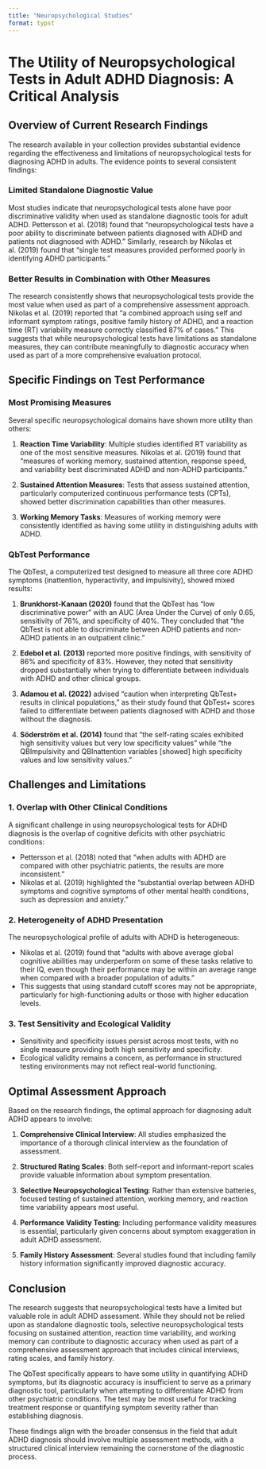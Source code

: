 ```yaml
---
title: "Neuropsychological Studies"
format: typst
---
```


# The Utility of Neuropsychological Tests in Adult ADHD Diagnosis: A Critical Analysis

## Overview of Current Research Findings

The research available in your collection provides substantial evidence regarding the effectiveness and limitations of neuropsychological tests for diagnosing ADHD in adults. The evidence points to several consistent findings:

### Limited Standalone Diagnostic Value

Most studies indicate that neuropsychological tests alone have poor discriminative validity when used as standalone diagnostic tools for adult ADHD. Pettersson et al. (2018) found that "neuropsychological tests have a poor ability to discriminate between patients diagnosed with ADHD and patients not diagnosed with ADHD." Similarly, research by Nikolas et al. (2019) found that "single test measures provided performed poorly in identifying ADHD participants."

### Better Results in Combination with Other Measures

The research consistently shows that neuropsychological tests provide the most value when used as part of a comprehensive assessment approach. Nikolas et al. (2019) reported that "a combined approach using self and informant symptom ratings, positive family history of ADHD, and a reaction time (RT) variability measure correctly classified 87% of cases." This suggests that while neuropsychological tests have limitations as standalone measures, they can contribute meaningfully to diagnostic accuracy when used as part of a more comprehensive evaluation protocol.

## Specific Findings on Test Performance

### Most Promising Measures

Several specific neuropsychological domains have shown more utility than others:

1. **Reaction Time Variability**: Multiple studies identified RT variability as one of the most sensitive measures. Nikolas et al. (2019) found that "measures of working memory, sustained attention, response speed, and variability best discriminated ADHD and non-ADHD participants."

2. **Sustained Attention Measures**: Tests that assess sustained attention, particularly computerized continuous performance tests (CPTs), showed better discrimination capabilities than other measures.

3. **Working Memory Tasks**: Measures of working memory were consistently identified as having some utility in distinguishing adults with ADHD.

### QbTest Performance

The QbTest, a computerized test designed to measure all three core ADHD symptoms (inattention, hyperactivity, and impulsivity), showed mixed results:

1. **Brunkhorst-Kanaan (2020)** found that the QbTest has "low discriminative power" with an AUC (Area Under the Curve) of only 0.65, sensitivity of 76%, and specificity of 40%. They concluded that "the QbTest is not able to discriminate between ADHD patients and non-ADHD patients in an outpatient clinic."

2. **Edebol et al. (2013)** reported more positive findings, with sensitivity of 86% and specificity of 83%. However, they noted that sensitivity dropped substantially when trying to differentiate between individuals with ADHD and other clinical groups.

3. **Adamou et al. (2022)** advised "caution when interpreting QbTest+ results in clinical populations," as their study found that QbTest+ scores failed to differentiate between patients diagnosed with ADHD and those without the diagnosis.

4. **Söderström et al. (2014)** found that "the self-rating scales exhibited high sensitivity values but very low specificity values" while "the QBImpulsivity and QBInattention variables [showed] high specificity values and low sensitivity values."

## Challenges and Limitations

### 1. Overlap with Other Clinical Conditions

A significant challenge in using neuropsychological tests for ADHD diagnosis is the overlap of cognitive deficits with other psychiatric conditions:

- Pettersson et al. (2018) noted that "when adults with ADHD are compared with other psychiatric patients, the results are more inconsistent."
- Nikolas et al. (2019) highlighted the "substantial overlap between ADHD symptoms and cognitive symptoms of other mental health conditions, such as depression and anxiety."

### 2. Heterogeneity of ADHD Presentation

The neuropsychological profile of adults with ADHD is heterogeneous:

- Nikolas et al. (2019) found that "adults with above average global cognitive abilities may underperform on some of these tasks relative to their IQ, even though their performance may be within an average range when compared with a broader population of adults."
- This suggests that using standard cutoff scores may not be appropriate, particularly for high-functioning adults or those with higher education levels.

### 3. Test Sensitivity and Ecological Validity

- Sensitivity and specificity issues persist across most tests, with no single measure providing both high sensitivity and specificity.
- Ecological validity remains a concern, as performance in structured testing environments may not reflect real-world functioning.

## Optimal Assessment Approach

Based on the research findings, the optimal approach for diagnosing adult ADHD appears to involve:

1. **Comprehensive Clinical Interview**: All studies emphasized the importance of a thorough clinical interview as the foundation of assessment.

2. **Structured Rating Scales**: Both self-report and informant-report scales provide valuable information about symptom presentation.

3. **Selective Neuropsychological Testing**: Rather than extensive batteries, focused testing of sustained attention, working memory, and reaction time variability appears most useful.

4. **Performance Validity Testing**: Including performance validity measures is essential, particularly given concerns about symptom exaggeration in adult ADHD assessment.

5. **Family History Assessment**: Several studies found that including family history information significantly improved diagnostic accuracy.

## Conclusion

The research suggests that neuropsychological tests have a limited but valuable role in adult ADHD assessment. While they should not be relied upon as standalone diagnostic tools, selective neuropsychological tests focusing on sustained attention, reaction time variability, and working memory can contribute to diagnostic accuracy when used as part of a comprehensive assessment approach that includes clinical interviews, rating scales, and family history.

The QbTest specifically appears to have some utility in quantifying ADHD symptoms, but its diagnostic accuracy is insufficient to serve as a primary diagnostic tool, particularly when attempting to differentiate ADHD from other psychiatric conditions. The test may be most useful for tracking treatment response or quantifying symptom severity rather than establishing diagnosis.

These findings align with the broader consensus in the field that adult ADHD diagnosis should involve multiple assessment methods, with a structured clinical interview remaining the cornerstone of the diagnostic process.

